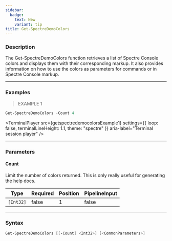 ```yaml
---
sidebar:
  badge:
    text: New
    variant: tip
title: Get-SpectreDemoColors
---
```









### Description

The Get-SpectreDemoColors function retrieves a list of Spectre Console colors and displays them with their corresponding markup. 
It also provides information on how to use the colors as parameters for commands or in Spectre Console markup.



---


### Examples
> EXAMPLE 1

```powershell
Get-SpectreDemoColors -Count 4
```
<TerminalPlayer
    src={getspectredemocolorsExample1}
    settings={{
        loop: false,
        terminalLineHeight: 1.1,
        theme: "spectre"
    }}
    aria-label="Terminal session player"
/>


---


### Parameters
#### **Count**

Limit the number of colors returned. This is only really useful for generating the help docs.






|Type     |Required|Position|PipelineInput|
|---------|--------|--------|-------------|
|`[Int32]`|false   |1       |false        |





---


### Syntax
```powershell
Get-SpectreDemoColors [[-Count] <Int32>] [<CommonParameters>]
```
